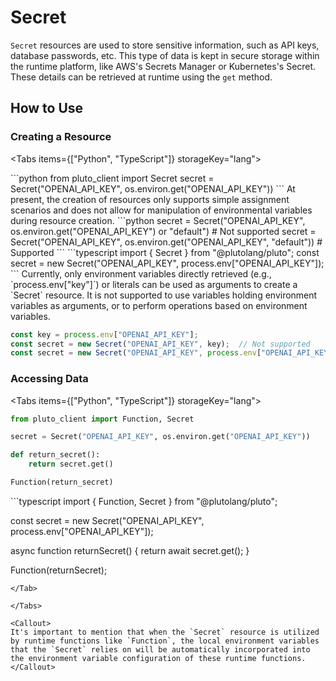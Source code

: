 
# Secret

`Secret` resources are used to store sensitive information, such as API keys, database passwords, etc. This type of data is kept in secure storage within the runtime platform, like AWS's Secrets Manager or Kubernetes's Secret. These details can be retrieved at runtime using the `get` method.

## How to Use

### Creating a Resource

<Tabs items={["Python", "TypeScript"]} storageKey="lang">

<Tab>
```python
from pluto_client import Secret
secret = Secret("OPENAI_API_KEY", os.environ.get("OPENAI_API_KEY"))
```

<Callout>
At present, the creation of resources only supports simple assignment scenarios and does not allow for manipulation of environmental variables during resource creation.
```python
secret = Secret("OPENAI_API_KEY", os.environ.get("OPENAI_API_KEY") or "default")  # Not supported
secret = Secret("OPENAI_API_KEY", os.environ.get("OPENAI_API_KEY", "default"))  # Supported
```
</Callout>

</Tab>

<Tab>
```typescript
import { Secret } from "@plutolang/pluto";
const secret = new Secret("OPENAI_API_KEY", process.env["OPENAI_API_KEY"]);
```

<Callout>
Currently, only environment variables directly retrieved (e.g., `process.env["key"]`) or literals can be used as arguments to create a `Secret` resource. It is not supported to use variables holding environment variables as arguments, or to perform operations based on environment variables.

```typescript
const key = process.env["OPENAI_API_KEY"];
const secret = new Secret("OPENAI_API_KEY", key);  // Not supported
const secret = new Secret("OPENAI_API_KEY", process.env["OPENAI_API_KEY"] ?? "default");  // Not supported
```
</Callout>

</Tab>

</Tabs>

### Accessing Data

<Tabs items={["Python", "TypeScript"]} storageKey="lang">

<Tab>

```python
from pluto_client import Function, Secret

secret = Secret("OPENAI_API_KEY", os.environ.get("OPENAI_API_KEY"))

def return_secret():
    return secret.get()

Function(return_secret)
```
</Tab>

<Tab>
```typescript
import { Function, Secret } from "@plutolang/pluto";

const secret = new Secret("OPENAI_API_KEY", process.env["OPENAI_API_KEY"]);

async function returnSecret() {
    return await secret.get();
}

Function(returnSecret);
```
</Tab>

</Tabs>

<Callout>
It's important to mention that when the `Secret` resource is utilized by runtime functions like `Function`, the local environment variables that the `Secret` relies on will be automatically incorporated into the environment variable configuration of these runtime functions.
</Callout>